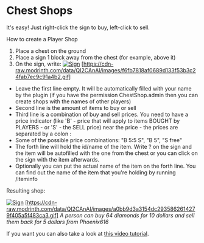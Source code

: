 # Chest Shops
It's easy! Just right-click the sign to buy, left-click to sell.

How to create a Player Shop

1. Place a chest on the ground
2. Place a sign 1 block away from the chest (for example, above it)
3. On the sign, write:
[![Sign](https://cdn-raw.modrinth.com/data/QI2CAnAl/images/f6fb7818af0689d133f53b3c24fab7ec9c91a4b2.gif)](https://cdn-raw.modrinth.com/data/QI2CAnAl/images/f6fb7818af0689d133f53b3c24fab7ec9c91a4b2.gif)
[​https://cdn-raw.modrinth.com/data/QI2CAnAl/images/f6fb7818af0689d133f53b3c24fab7ec9c91a4b2.gif]

* Leave the first line empty. It will be automatically filled with your name by the plugin (if you have the permission ChestShop.admin then you can create shops with the names of other players)
* Second line is the amount of items to buy or sell
* Third line is a combination of buy and sell prices. You need to have a price indicator (like 'B' - price that will apply to items BOUGHT by PLAYERS - or 'S' - the SELL price) near the price - the prices are separated by a colon :
* Some of the possible price combinations: "B 5:5 S", "B 5", "S free"
* The forth line will hold the id/name of the item. Write ? on the sign and the item will be autofilled with the one from the chest or you can click on the sign with the item afterwards.
* Optionally you can put the actual name of the item on the forth line. You can find out the name of the item that you're holding by running /iteminfo

Resulting shop:

[![Sign](https://cdn-raw.modrinth.com/data/QI2CAnAl/images/a0bb9d3a3154dc2935862614279f405a5f483ca3.gif)](https://cdn-raw.modrinth.com/data/QI2CAnAl/images/a0bb9d3a3154dc2935862614279f405a5f483ca3.gif)
[​https://cdn-raw.modrinth.com/data/QI2CAnAl/images/a0bb9d3a3154dc2935862614279f405a5f483ca3.gif]
*A person can buy 64 diamonds for 10 dollars and sell them back for 5 dollars from Phoenix616*

If you want you can also take a look at [this video tutorial](https://youtu.be/Zap3snBb5Fw?t=628).​
